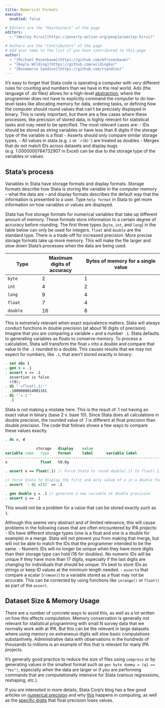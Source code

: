 ```yaml
---
title: Numerical Formats
execute: 
  enabled: false

# Editors are the "Maintainers" of the page
editors:
  - "[Wesley Kirui](https://poverty-action.org/people/wesley-kirui)"

# Authors are the "Contributors" of the page
# Add your name to the list if you have contributed to this page
author:
  - "[Michael Rosenbaum](https://github.com/mfrosenbaum)"
  - "[Kayla Wilding](https://github.com/wildingka)"
  - "[Rosemarie Sandino](https://github.com/rsandino)"
---
```


It's easy to forget that Stata code is operating a computer with very different rules for counting and numbers than we have in the real world. Ado (the language of .do files) allows for a high-level [abstraction](https://en.wikipedia.org/wiki/Abstraction_layer), where the programmer does not have to explicitly command the computer to do low-level tasks like allocating memory for data, ordering tasks, or defining how the computer should round values that can't be precisely displayed in binary. This is rarely important, but there are a few cases where these processes, like precision of stored data, is highly relevant for statistical tasks and may need to be specified. The most relevant cases are: 
- IDs should be stored as string variables or have less than 8 digits if the storage type of the variable is a float
- Asserts should only compare similar storage types.
  - All values in stata (e.g. `1` or `` `r(N)'``) are treated as doubles
- Merges that do not match IDs across datasets and display bugs (e.g. 1.0000000784732907 in Excel) can be due to the storage type of the variables or values

## Stata's process

Variables in Stata have storage formats and display formats. Storage formats describe how Stata is storing the variable in the computer memory -- what the data are -- and display formats describes the default way that the information is presented to a user. Type `help format` in Stata to get more information on how variables or values are displayed.

Stata has five storage formats for numerical variables that take up different amount of memory. These formats store information to a certain degree of accuracy before rounding.  The first three types (`byte`, `int`, and `long`) in the table below can only be used for integers. `float` and `double` are the standard type. There is a trade-off for increased precision. More precise storage formats take up more memory. This will make the file larger and slow down Stata's processes when the data are being used.

| Type | Maximum digits of accuracy | Bytes of memory for a single value|
| ---- | ----- |--------- |
| `byte`  | 2 | 1|
| `int`  | 4  | 2|
| `long`  | 9  | 4|
| `float`  | 7  | 4|
| `double`  | 16  | 8|

This is extremely relevant when exact equivalence matters. Stata will always conduct functions in double precision (at about 16 digits of precision). Imagine that you are comparing a variable `x` and a number `.1 `. Stata defaults to generating variables as floats to conserve memory. To process a calculation, Stata will transform the float `x` into a double and compare that value to the `.1` rounded to a double. This causes results that we may not expect for numbers, like `.1`, that aren't stored exactly in binary:

````stata
. set obs 1
. gen x = .1
. assert x == .1
  assertion is false
  r(9);
. di "`=float(.1)'"
  .1000000014901161
. di "`=.1'"
  .1
````

Stata is not making a mistake here. This is the result of .1 not having an exact value in binary (base 2 v. base 10). Since Stata does all calculations in double precision, the rounded value of .1 is different at float precision than double precision. The code that follows shows a few ways to compare these values exactly. 

````stata
. ds x, d

              storage   display    value
variable name   type    format     label      variable label
--------------------------------------------------------------------------------------------------------------
x               float   %9.0g       

. assert x == float(.1) // Force Stata to round double(.1) to float(.1)

// force Stata to display the first and only value of x in a double format
. assert `: di x[1]' == .1 

. gen double y = .1 // generate a new variable at double precision
. assert y == .1

````

This would not be a problem for a value that can be stored exactly such as `1`.

Although this seems very abstract and of limited relevance, this will cause problems in the following cases that are often encountered by IPA projects:
- IDs have different storage types (one is a float and one is a double for example) in a merge. Stata will not prevent you from making that merge, but will not be able to match the IDs that the programmer intended to be the same.
- Numeric IDs will no longer be unique when they have more digits than their storage type can hold (16 for doubles). No numeric IDs will be unique if they have more than 17 digits, especially if the last digits are changing for individuals that should be unique. It's best to store IDs as strings or keep ID values at the minimum length needed.
- `assert`s that compare a scalar (`r(mean)`) to a variable stored as a float may not be accurate. This can be corrected by using functions like `inrange()` or `float()` as part of the `assert`.

## Dataset Size & Memory Usage 

There are a number of concrete ways to avoid this, as well as a lot written on how this affects computation. Memory conservation is generally not relevant for statistical programming with small N survey data that we normally work with at IPA. But this can be the relevant in large datasets where using memory on extraneous digits will slow basic computations substantively. Administrative data with observations in the hundreds of thousands to millions is an example of this that is relevant for many IPA projects. 

It's generally good practice to reduce the size of files using `compress` or by generating values in the smallest format such as  `gen byte dummy = (q1 == "Yes")`, especially when the data are larger or if you are performing commands that are computationally intensive for Stata (various regressions, reshaping, etc.). 

If you are interested in more details, Stata Corp's blog has a few good articles on [numerical precision](https://blog.stata.com/2011/06/17/precision-yet-again-part-i/) and why [this](https://blog.stata.com/2011/06/23/precision-yet-again-part-ii/) happens in computing, as well as the [specific digits](https://www.stata.com/support/faqs/data-management/float-data-type/) that float precision loses values.